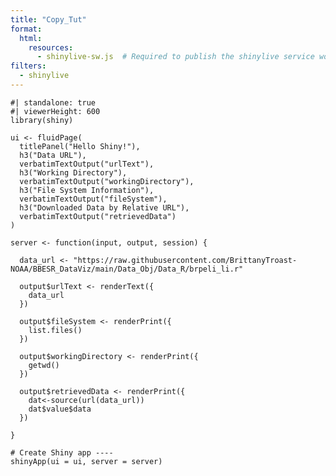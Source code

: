 ```yaml
---
title: "Copy_Tut"
format:
  html:
    resources: 
      - shinylive-sw.js  # Required to publish the shinylive service worker
filters:
  - shinylive
---
```


```shinylive-r
#| standalone: true
#| viewerHeight: 600
library(shiny)

ui <- fluidPage(
  titlePanel("Hello Shiny!"),
  h3("Data URL"),
  verbatimTextOutput("urlText"),
  h3("Working Directory"),
  verbatimTextOutput("workingDirectory"),
  h3("File System Information"),
  verbatimTextOutput("fileSystem"),
  h3("Downloaded Data by Relative URL"),
  verbatimTextOutput("retrievedData")
)

server <- function(input, output, session) {
  
  data_url <- "https://raw.githubusercontent.com/BrittanyTroast-NOAA/BBESR_DataViz/main/Data_Obj/Data_R/brpeli_li.r"
  
  output$urlText <- renderText({
    data_url
  })
  
  output$fileSystem <- renderPrint({
    list.files()
  })

  output$workingDirectory <- renderPrint({
    getwd()
  })

  output$retrievedData <- renderPrint({
    dat<-source(url(data_url))
    dat$value$data
  })
  
}

# Create Shiny app ----
shinyApp(ui = ui, server = server)
```
